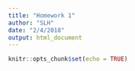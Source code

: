 ```yaml
---
title: "Homework 1"
author: "SLH"
date: "2/4/2018"
output: html_document
---
```


```r
knitr::opts_chunk$set(echo = TRUE)
```

